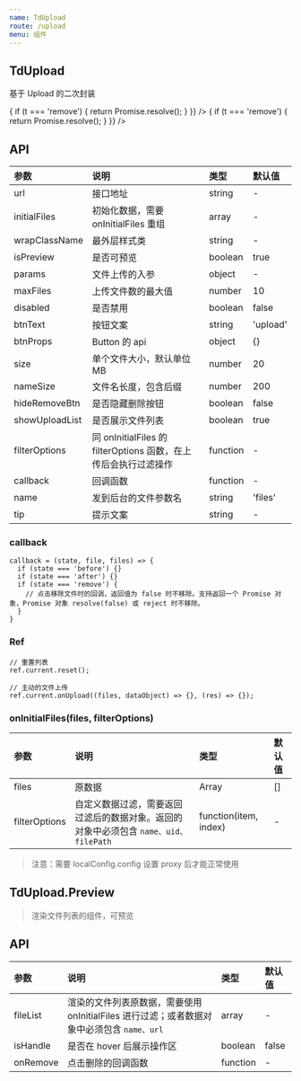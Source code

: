 ```yaml
---
name: TdUpload
route: /upload
menu: 组件
---
```



## TdUpload

基于 Upload 的二次封装

<Playground>
  <Row>
    <Col span={12}>
      <TdUpload
        // disabled
        btnText="上传"
        tip="仅支持 pdf 文件。"
        // listType="picture-card"
        callback={(t) => {
          if (t === 'remove') {
            return Promise.resolve();
          }
        }}
      />
    </Col>
    <Col span={12}>
      <TdUpload
        btnText="上传"
        tip="仅支持图片格式。"
        accept="image/*"
        listType="picture-card"
        callback={(t) => {
          if (t === 'remove') {
            return Promise.resolve();
          }
        }}
      />
    </Col>
  </Row>
</Playground>

## API

|参数|说明|类型|默认值|
|:--|:--|:--|:--|
|url|接口地址|string|-|
|initialFiles|初始化数据，需要 onInitialFiles 重组|array|-|
|wrapClassName|最外层样式类|string|-|
|isPreview|是否可预览|boolean|true|
|params|文件上传的入参|object|-|
|maxFiles|上传文件数的最大值|number|10|
|disabled|是否禁用|boolean|false|
|btnText|按钮文案|string|'upload'|
|btnProps|Button 的 api|object|{}|
|size|单个文件大小，默认单位 MB|number|20|
|nameSize|文件名长度，包含后缀|number|200|
|hideRemoveBtn|是否隐藏删除按钮|boolean|false|
|showUploadList|是否展示文件列表|boolean|true|
|filterOptions|同 onInitialFiles 的 filterOptions 函数，在上传后会执行过滤操作|function|-|
|callback|回调函数|function|-|
|name|发到后台的文件参数名|string|'files'|
|tip|提示文案|string|-|

### callback

```
callback = (state, file, files) => {
  if (state === 'before') {}
  if (state === 'after') {}
  if (state === 'remove') {
    // 点击移除文件时的回调，返回值为 false 时不移除。支持返回一个 Promise 对象，Promise 对象 resolve(false) 或 reject 时不移除。
  }
}
```

### Ref

```
// 重置列表
ref.current.reset();

// 主动的文件上传
ref.current.onUpload((files, dataObject) => {}, (res) => {});
```

### onInitialFiles(files, filterOptions)

|参数|说明|类型|默认值|
|:--|:--|:--|:--|
|files|原数据|Array|[]|
|filterOptions|自定义数据过滤，需要返回过滤后的数据对象。返回的对象中必须包含 `name、uid、filePath`|function(item, index)|-|

> 注意：需要 localConfig.config 设置 proxy 后才能正常使用

## TdUpload.Preview

> 渲染文件列表的组件，可预览

## API

|参数|说明|类型|默认值|
|:--|:--|:--|:--|
|fileList|渲染的文件列表原数据，需要使用 onInitialFiles 进行过滤；或者数据对象中必须包含 `name、url`|array|-|
|isHandle|是否在 hover 后展示操作区|boolean|false|
|onRemove|点击删除的回调函数|function|-|
